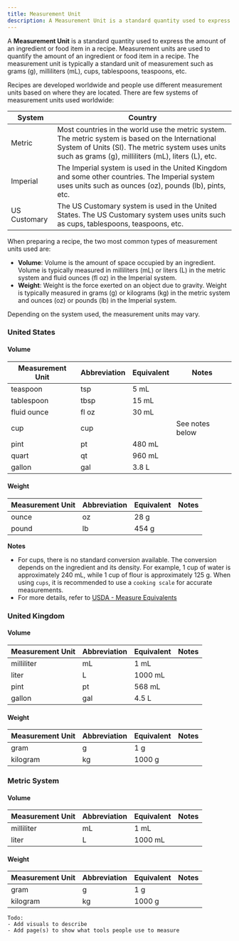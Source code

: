 ```yaml
---
title: Measurement Unit
description: A Measurement Unit is a standard quantity used to express the amount of an ingredient or food item in a recipe. Measurement units are used to quantify the amount of an ingredient or food item in a recipe. The measurement unit is typically a standard unit of measurement such as grams (g), milliliters (mL), cups, tablespoons, teaspoons, etc.
---
```


A **Measurement Unit** is a standard quantity used to express the amount of an ingredient or food item in a recipe. Measurement units are used to quantify the amount of an ingredient or food item in a recipe. The measurement unit is typically a standard unit of measurement such as grams (g), milliliters (mL), cups, tablespoons, teaspoons, etc.

Recipes are developed worldwide and people use different measurement units based on where they are located. There are few systems of measurement units used worldwide:

| System       | Country                                                                                                                                                                                                     |
| ------------ | ----------------------------------------------------------------------------------------------------------------------------------------------------------------------------------------------------------- |
| Metric       | Most countries in the world use the metric system. The metric system is based on the International System of Units (SI). The metric system uses units such as grams (g), milliliters (mL), liters (L), etc. |
| Imperial     | The Imperial system is used in the United Kingdom and some other countries. The Imperial system uses units such as ounces (oz), pounds (lb), pints, etc.                                                    |
| US Customary | The US Customary system is used in the United States. The US Customary system uses units such as cups, tablespoons, teaspoons, etc.                                                                         |

When preparing a recipe, the two most common types of measurement units used are:

- **Volume**: Volume is the amount of space occupied by an ingredient. Volume is typically measured in milliliters (mL) or liters (L) in the metric system and fluid ounces (fl oz) in the Imperial system.
- **Weight**: Weight is the force exerted on an object due to gravity. Weight is typically measured in grams (g) or kilograms (kg) in the metric system and ounces (oz) or pounds (lb) in the Imperial system.

Depending on the system used, the measurement units may vary.

### United States

#### Volume

| Measurement Unit | Abbreviation | Equivalent | Notes           |
| ---------------- | ------------ | ---------- | --------------- |
| teaspoon         | tsp          | 5 mL       |
| tablespoon       | tbsp         | 15 mL      |
| fluid ounce      | fl oz        | 30 mL      |
| cup              | cup          |            | See notes below |
| pint             | pt           | 480 mL     |
| quart            | qt           | 960 mL     |
| gallon           | gal          | 3.8 L      |

#### Weight

| Measurement Unit | Abbreviation | Equivalent | Notes |
| ---------------- | ------------ | ---------- | ----- |
| ounce            | oz           | 28 g       |
| pound            | lb           | 454 g      |

**Notes**

- For cups, there is no standard conversion available. The conversion depends on the ingredient and its density. For example, 1 cup of water is approximately 240 mL, while 1 cup of flour is approximately 125 g. When using `cups`, it is recommended to use a `cooking scale` for accurate measurements.
- For more details, refer to [USDA - Measure Equivalents](https://www.ars.usda.gov/northeast-area/beltsville-md-bhnrc/beltsville-human-nutrition-research-center/methods-and-application-of-food-composition-laboratory/mafcl-site-pages/measurement-conversion-tables/)

### United Kingdom

#### Volume

| Measurement Unit | Abbreviation | Equivalent | Notes |
| ---------------- | ------------ | ---------- | ----- |
| milliliter       | mL           | 1 mL       |
| liter            | L            | 1000 mL    |
| pint             | pt           | 568 mL     |
| gallon           | gal          | 4.5 L      |

#### Weight

| Measurement Unit | Abbreviation | Equivalent | Notes |
| ---------------- | ------------ | ---------- | ----- |
| gram             | g            | 1 g        |
| kilogram         | kg           | 1000 g     |

### Metric System

#### Volume

| Measurement Unit | Abbreviation | Equivalent | Notes |
| ---------------- | ------------ | ---------- | ----- |
| milliliter       | mL           | 1 mL       |
| liter            | L            | 1000 mL    |

#### Weight

| Measurement Unit | Abbreviation | Equivalent | Notes |
| ---------------- | ------------ | ---------- | ----- |
| gram             | g            | 1 g        |
| kilogram         | kg           | 1000 g     |

```
Todo:
- Add visuals to describe
- Add page(s) to show what tools people use to measure
```
